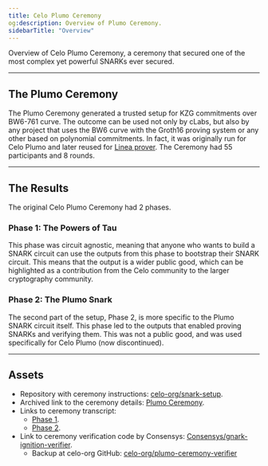 ```yaml
---
title: Celo Plumo Ceremony
og:description: Overview of Plumo Ceremony.
sidebarTitle: "Overview"
---
```


Overview of Celo Plumo Ceremony, a ceremony that secured one of the most complex yet powerful SNARKs ever secured.

---

## The Plumo Ceremony

The Plumo Ceremony generated a trusted setup for KZG commitments over BW6-761 curve. The outcome can be used not only by cLabs, but also by any project that uses the BW6 curve with the Groth16 proving system or any other based on polynomial commitments. In fact, it was originally run for Celo Plumo and later reused for [Linea prover](https://l2beat.com/zk-catalog/lineaprover). The Ceremony had 55 participants and 8 rounds.

---

## The Results

The original Celo Plumo Ceremony had 2 phases.

### Phase 1: The Powers of Tau

This phase was circuit agnostic, meaning that anyone who wants to build a SNARK circuit can use the outputs from this phase to bootstrap their SNARK circuit. This means that the output is a wider public good, which can be highlighted as a contribution from the Celo community to the larger cryptography community.

### Phase 2: The Plumo Snark

The second part of the setup, Phase 2, is more specific to the Plumo SNARK circuit itself. This phase led to the outputs that enabled proving SNARKs and verifying them. This was not a public good, and was used specifically for Celo Plumo (now discontinued).

---

## Assets

- Repository with ceremony instructions: [celo-org/snark-setup](https://github.com/celo-org/snark-setup?tab=readme-ov-file).
- Archived link to the ceremony details: [Plumo Ceremony](https://web.archive.org/web/20221201203227/https://celo.org/plumo).
- Links to ceremony transcript:
    - [Phase 1](https://console.cloud.google.com/storage/browser/plumoceremonyphase1).
    - [Phase 2](https://console.cloud.google.com/storage/browser/plumoceremonyphase2).
- Link to ceremony verification code by Consensys: [Consensys/gnark-ignition-verifier](https://github.com/Consensys/gnark-ignition-verifier/blob/feat/celo_parser/celo/main.go).
    - Backup at celo-org GitHub: [celo-org/plumo-ceremony-verifier](https://github.com/celo-org/plumo-ceremony-verifier)
